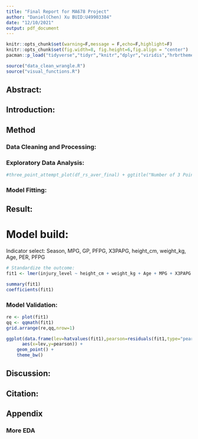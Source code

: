 ```yaml
---
title: "Final Report for MA678 Project"
author: "Daniel(Chen) Xu BUID:U49903384"
date: "12/10/2021"
output: pdf_document
---
```


```r
knitr::opts_chunk$set(warning=F,message = F,echo=F,highlight=F)
knitr::opts_chunk$set(fig.width=8, fig.height=6,fig.align = "center") 
pacman::p_load("tidyverse","tidyr","knitr","dplyr","viridis","hrbrthemes","mosaic","readr","lubridate","tibble","lme4","rstanarm","gridExtra")
```

```r
source("data_clean_wrangle.R")
source("visual_functions.R")
```

## Abstract:


## Introduction:



## Method

### Data Cleaning and Processing:



### Exploratory Data Analysis:

```r
#three_point_attempt_plot(df_rs_aver_final) + ggtitle("Number of 3 Points attempt per game distribution from season 2010-2011 to season 2019-2020")
```

### Model Fitting:


## Result:

# Model build:

Indicator select:
Season, MPG, GP, PFPG, X3PAPG, height_cm, weight_kg, Age, PER, PFPG

```r
# Standardize the outcome:
fit1 <- lmer(injury_level ~ height_cm + weight_kg + Age + MPG + X3PAPG + GP + PFPG + PER + (1|Season), df_rs_aver_final) 

summary(fit1)
coefficients(fit1)
```



### Model Validation:

```r
re <- plot(fit1)
qq <- qqmath(fit1)
grid.arrange(re,qq,nrow=1)
```



```r
ggplot(data.frame(lev=hatvalues(fit1),pearson=residuals(fit1,type="pearson")),
      aes(x=lev,y=pearson)) +
    geom_point() +
    theme_bw()
```

## Discussion:



## Citation:





\newpage
## Appendix
### More EDA

